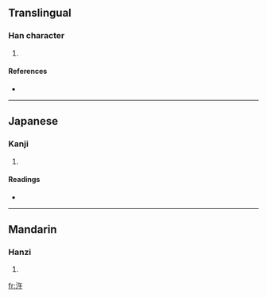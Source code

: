 ==Translingual==

===Han character===
{{Han char|rn=85|rad=水|as=04|sn=7|four=3814<sub>0</sub>|canj=水人十 (EOJ)}}

# {{defn|Han|sort=水04}}

====References====
* {{Han ref|kx=0609.040|dkj=17175|dj=1002.010|hdz=31566.030|uh=6C7B|ud=27771|bh=CB5C|bd=52060}}

----

==Japanese==

===Kanji===
{{ja-kanji|grade=|rs=水04}}

# {{defn|Japanese}}

====Readings====
* {{ja-readings|on=[[こ]] (ko)|kun=[[ほとり]] (hotori)}}

----

==Mandarin==

===Hanzi===
{{cmn-hanzi|pin=[[hǎng]] ([[hang3]])|wg=hang<sup>3</sup>}}

# {{defn|Mandarin}}

[[fr:汻]]